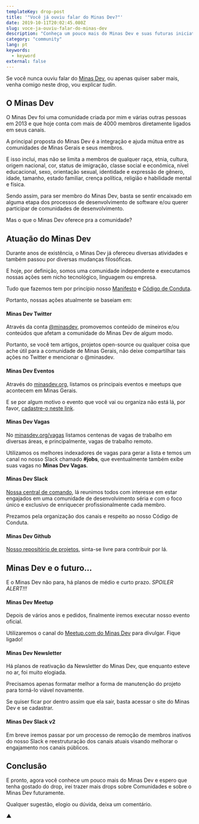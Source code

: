 ```yaml
---
templateKey: drop-post
title: '"Você já ouviu falar do Minas Dev?"'
date: 2019-10-11T20:02:45.080Z
slug: voce-ja-ouviu-falar-do-minas-dev
description: "Conheça um pouco mais do Minas Dev e suas futuras iniciativas."
category: "community"
lang: pt
keywords:
  - keyword
external: false
---
```


Se você nunca ouviu falar do [Minas Dev](https://minasdev.org/), ou apenas quiser saber mais, venha comigo neste drop, vou explicar _tudin_.

## O Minas Dev

O Minas Dev foi uma comunidade criada por mim e várias outras pessoas em 2013 e que hoje conta com mais de 4000 membros diretamente ligados em seus canais.

A principal proposta do Minas Dev é a integração e ajuda mútua entre as comunidades de Minas Gerais e seus membros.

E isso inclui, mas não se limita a membros de qualquer raça, etnia, cultura, origem nacional, cor, status de imigração, classe social e econômica, nível educacional, sexo, orientação sexual, identidade e expressão de gênero, idade, tamanho, estado familiar, crença política, religião e habilidade mental e física.

Sendo assim, para ser membro do Minas Dev, basta se sentir encaixado em alguma etapa dos processos de desenvolvimento de software e/ou querer participar de comunidades de desenvolvimento.

Mas o que o Minas Dev oferece pra a comunidade?

## Atuação do Minas Dev

Durante anos de existência, o Minas Dev já ofereceu diversas atividades e também passou por diversas mudanças filosóficas.

E hoje, por definição, somos uma comunidade independente e executamos nossas ações sem nicho tecnológico, linguagem ou empresa.

Tudo que fazemos tem por princípio nosso [Manifesto](https://github.com/minasdev/manifesto) e [Código de Conduta](https://github.com/minasdev/codigo-de-conduta).

Portanto, nossas ações atualmente se baseiam em:

#### Minas Dev Twitter

Através da conta [@minasdev](https://twitter.com/minasdev), promovemos conteúdo de mineiros e/ou conteúdos que afetam a comunidade do Minas Dev de algum modo.

Portanto, se você tem artigos, projetos open-source ou qualquer coisa que ache útil para a comunidade de Minas Gerais, não deixe compartilhar tais ações no Twitter e mencionar o @minasdev.

#### Minas Dev Eventos

Através do [minasdev.org](https://minasdev.org/), listamos os principais eventos e meetups que acontecem em Minas Gerais.

E se por algum motivo o evento que você vai ou organiza não está lá, por favor, [cadastre-o neste link](https://github.com/minasdev/eventos/issues/new).

#### Minas Dev Vagas

No [minasdev.org/vagas](https://minasdev.org/vagas) listamos centenas de vagas de trabalho em diversas áreas, e principalmente, vagas de trabalho remoto.

Utilizamos os melhores indexadores de vagas para gerar a lista e temos um canal no nosso Slack chamado **#jobs**, que eventualmente também exibe suas vagas no **Minas Dev Vagas**.

#### Minas Dev Slack

[Nossa central de comando](https://slack.minasdev.org/), lá reunimos todos com interesse em estar engajados em uma comunidade de desenvolvimento séria e com o foco único e exclusivo de enriquecer profissionalmente cada membro.

Prezamos pela organização dos canais e respeito ao nosso Código de Conduta.

#### Minas Dev Github

[Nosso repositório de projetos](https://github.com/minasdev), sinta-se livre para contribuir por lá.

## Minas Dev e o futuro…

E o Minas Dev não para, há planos de médio e curto prazo. _SPOILER ALERT!!!_

#### Minas Dev Meetup

Depois de vários anos e pedidos, finalmente iremos executar nosso evento oficial.

Utilizaremos o canal do [Meetup.com do Minas Dev](https://www.meetup.com/pt-BR/Minas_Dev/) para divulgar. Fique ligado!

#### Minas Dev Newsletter

Há planos de reativação da Newsletter do Minas Dev, que enquanto esteve no ar, foi muito elogiada.

Precisamos apenas formatar melhor a forma de manutenção do projeto para torná-lo viável novamente.

Se quiser ficar por dentro assim que ela sair, basta acessar o site do Minas Dev e se cadastrar.

#### Minas Dev Slack v2

Em breve iremos passar por um processo de remoção de membros inativos do nosso Slack e reestruturação dos canais atuais visando melhorar o engajamento nos canais públicos.

## Conclusão

E pronto, agora você conhece um pouco mais do Minas Dev e espero que tenha gostado do drop, irei trazer mais drops sobre Comunidades e sobre o Minas Dev futuramente.

Qualquer sugestão, elogio ou dúvida, deixa um comentário.

▲
